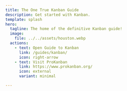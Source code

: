 ```yaml
---
title: The One True Kanban Guide
description: Get started with Kanban.
template: splash
hero:
  tagline: The home of the definitive Kanban guide!
  image:
    file: ../../assets/houston.webp
  actions:
    - text: Open Guide to Kanban
      link: /guides/kanban/
      icon: right-arrow
    - text: Visit ProKanban
      link: https://www.prokanban.org/
      icon: external
      variant: minimal

---
```


[//]: # (import { Card, CardGrid } from '@astrojs/starlight/components';)

[//]: # (## Next steps)

[//]: # ()
[//]: # (<CardGrid stagger>)

[//]: # (	<Card title="Update content" icon="pencil">)

[//]: # (		Edit `src/content/docs/index.mdx` to see this page change.)

[//]: # (	</Card>)

[//]: # (	<Card title="Add new content" icon="add-document">)

[//]: # (		Add Markdown or MDX files to `src/content/docs` to create new pages.)

[//]: # (	</Card>)

[//]: # (	<Card title="Configure your site" icon="setting">)

[//]: # (		Edit your `sidebar` and other config in `astro.config.mjs`.)

[//]: # (	</Card>)

[//]: # (	<Card title="Read the docs" icon="open-book">)

[//]: # (		Learn more in [the Starlight Docs]&#40;https://starlight.astro.build/&#41;.)

[//]: # (	</Card>)

[//]: # (</CardGrid>)
